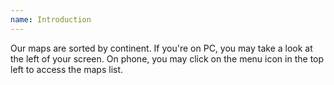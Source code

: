 ---
name: Introduction
---

Our maps are sorted by continent. If you're on PC, you may take a look at the left of your screen. On phone, you may click on the menu icon in the top left to access the maps list.